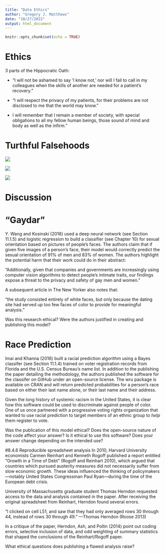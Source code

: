 ```yaml
---
title: "Data Ethics"
author: "Gregory J. Matthews"
date: "10/27/2022"
output: html_document
---
```


```r
knitr::opts_chunk$set(echo = TRUE)
```

# Ethics
3 parts of the Hippocratic Oath: 

- "I will not be ashamed to say ‘I know not,’ nor will I fail to call in my colleagues when the skills of another are needed for a patient’s recovery."

- "I will respect the privacy of my patients, for their problems are not disclosed to me that the world may know."

- I will remember that I remain a member of society, with special obligations to all my fellow human beings, those sound of mind and body as well as the infirm."

# Turthful Falsehoods

![](/Users/gregorymatthews/Dropbox/DSCI401/R/syg.png)

![](/Users/gregorymatthews/Dropbox/DSCI401/R/nr.png)

![](/Users/gregorymatthews/Dropbox/DSCI401/R/covidGA.png)


# Discussion
# "Gaydar"
Y. Wang and Kosinski (2018) used a deep neural network (see Section 11.1.5) and logistic regression to build a classifier (see Chapter 10) for sexual orientation based on pictures of people’s faces. The authors claim that if given five images of a person’s face, their model would correctly predict the sexual orientation of 91\% of men and 83\% of women. The authors highlight the potential harm that their work could do in their abstract:

"Additionally, given that companies and governments are increasingly using computer vision algorithms to detect people’s intimate traits, our findings expose a threat to the privacy and safety of gay men and women."

A subsequent article in The New Yorker also notes that:

"the study consisted entirely of white faces, but only because the dating site had served up too few faces of color to provide for meaningful analysis."

Was this research ethical? Were the authors justified in creating and publishing this model?

# Race Prediction
Imai and Khanna (2016) built a racial prediction algorithm using a Bayes classifer (see Section 11.1.4) trained on voter registration records from Florida and the U.S. Census Bureau’s name list. In addition to the publishing the paper detailing the methodology, the authors published the software for the classifer on GitHub under an open-source license. The wru package is available on CRAN and will return predicted probabilities for a person’s race based on either their last name alone, or their last name and their address.

Given the long history of systemic racism in the United States, it is clear how this software could be used to discriminate against people of color. One of us once partnered with a progressive voting rights organization that wanted to use racial prediction to target members of an ethnic group to *help* them register to vote.

Was the publication of this model ethical? Does the open-source nature of the code affect your answer? Is it ethical to use this software? Does your answer change depending on the intended use?

#8.4.6 Reproducible spreadsheet analysis
In 2010, Harvard University economists Carmen Reinhart and Kenneth Rogoff published a report entitled “Growth in a Time of Debt” (Rogoff and Reinhart 2010), which argued that countries which pursued austerity measures did not necessarily suffer from slow economic growth. These ideas influenced the thinking of policymakers—notably United States Congressman Paul Ryan—during the time of the European debt crisis.

University of Massachusetts graduate student Thomas Herndon requested access to the data and analysis contained in the paper. After receiving the original spreadsheet from Reinhart, Herndon found several errors.

"I clicked on cell L51, and saw that they had only averaged rows 30 through 44, instead of rows 30 through 49." —Thomas Herndon (Roose 2013)

In a critique of the paper, Herndon, Ash, and Pollin (2014) point out coding errors, selective inclusion of data, and odd weighting of summary statistics that shaped the conclusions of the Reinhart/Rogoff paper.

What ethical questions does publishing a flawed analysis raise?

